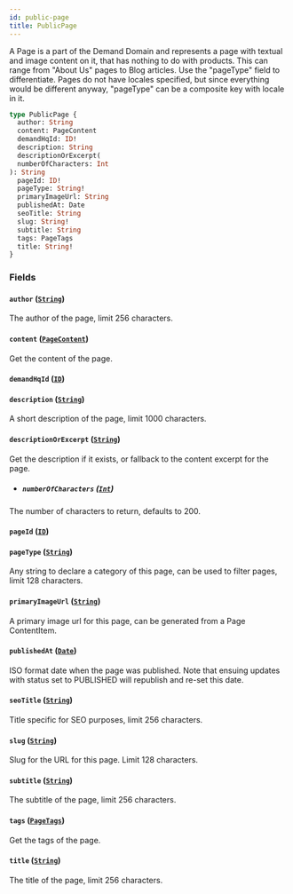 ```yaml
---
id: public-page
title: PublicPage
---
```



A Page is a part of the Demand Domain and represents a page with textual and
image content on it, that has nothing to do with products.
This can range from "About Us" pages to Blog articles. Use the "pageType" field to differentiate.
Pages do not have locales specified, but since everything would be different
anyway, "pageType" can be a composite key with locale in it.


```graphql
type PublicPage {
  author: String
  content: PageContent
  demandHqId: ID!
  description: String
  descriptionOrExcerpt(
  numberOfCharacters: Int
): String
  pageId: ID!
  pageType: String!
  primaryImageUrl: String
  publishedAt: Date
  seoTitle: String
  slug: String!
  subtitle: String
  tags: PageTags
  title: String!
}
```


### Fields

#### `author` ([`String`](/developers/demandhq-apis/storefront-api/graphql/reference/scalars/string))

The author of the page, limit 256 characters.


#### `content` ([`PageContent`](/developers/demandhq-apis/storefront-api/graphql/reference/objects/page-content))

Get the content of the page.


#### `demandHqId` ([`ID`](/developers/demandhq-apis/storefront-api/graphql/reference/scalars/id))




#### `description` ([`String`](/developers/demandhq-apis/storefront-api/graphql/reference/scalars/string))

A short description of the page, limit 1000 characters.


#### `descriptionOrExcerpt` ([`String`](/developers/demandhq-apis/storefront-api/graphql/reference/scalars/string))

Get the description if it exists, or fallback to the content excerpt for the page.
- ##### `numberOfCharacters` ([`Int`](/developers/demandhq-apis/storefront-api/graphql/reference/scalars/int))

The number of characters to return, defaults to 200.


#### `pageId` ([`ID`](/developers/demandhq-apis/storefront-api/graphql/reference/scalars/id))




#### `pageType` ([`String`](/developers/demandhq-apis/storefront-api/graphql/reference/scalars/string))

Any string to declare a category of this page, can be used to filter pages, limit 128 characters.


#### `primaryImageUrl` ([`String`](/developers/demandhq-apis/storefront-api/graphql/reference/scalars/string))

A primary image url for this page, can be generated from a Page ContentItem.


#### `publishedAt` ([`Date`](/developers/demandhq-apis/storefront-api/graphql/reference/scalars/date))

ISO format date when the page was published. Note that ensuing updates with
status set to PUBLISHED will republish and re-set this date.


#### `seoTitle` ([`String`](/developers/demandhq-apis/storefront-api/graphql/reference/scalars/string))

Title specific for SEO purposes, limit 256 characters.


#### `slug` ([`String`](/developers/demandhq-apis/storefront-api/graphql/reference/scalars/string))

Slug for the URL for this page. Limit 128 characters.


#### `subtitle` ([`String`](/developers/demandhq-apis/storefront-api/graphql/reference/scalars/string))

The subtitle of the page, limit 256 characters.


#### `tags` ([`PageTags`](/developers/demandhq-apis/storefront-api/graphql/reference/objects/page-tags))

Get the tags of the page.


#### `title` ([`String`](/developers/demandhq-apis/storefront-api/graphql/reference/scalars/string))

The title of the page, limit 256 characters.




